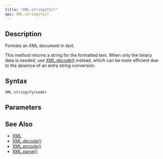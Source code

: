 ```yaml
---
title: "XML.stringify()"
api: XML.stringify()
---
```


## Description

Formats an XML document in text.

This method returns a string for the formatted text. When only the binary data is needed, use [XML.decode()](/reference/api/XML/decode) instead, which can be more efficient due to the absence of an extra string conversion.

## Syntax

``` js
XML.stringify(node)
```

## Parameters

<Parameters/>

## See Also

* [XML](/reference/api/XML)
* [XML.decode()](/reference/api/XML/decode)
* [XML.encode()](/reference/api/XML/encode)
* [XML.parse()](/reference/api/XML/parse)
